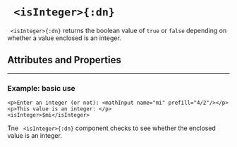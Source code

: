 


# ` <isInteger>{:dn}`


` <isInteger>{:dn}` returns the boolean value of `true` or `false` depending on whether a value enclosed is an integer.

## Attributes and Properties 
 <AttrDisplay name='isInteger'/> 
 <PropDisplay name='isInteger'/>

---

### Example: basic use


```doenet-editor-horiz
<p>Enter an integer (or not): <mathInput name="mi" prefill="4/2"/></p>
<p>This value is an integer: </p>
<isInteger>$mi</isInteger>
```



Tne ` <isInteger>{:dn}` component checks to see whether the enclosed value is an integer.

